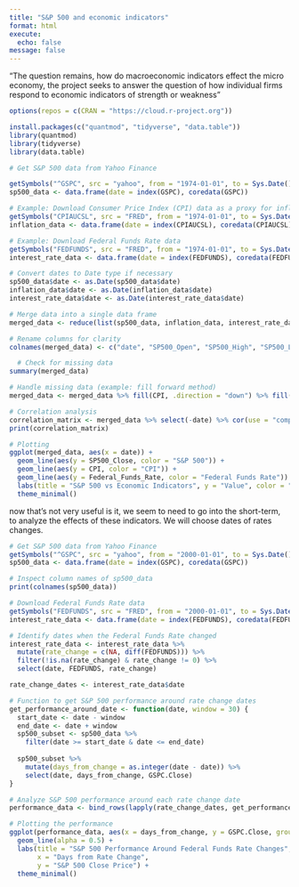 ```yaml
---
title: "S&P 500 and economic indicators"
format: html
execute:
  echo: false
message: false
---
```


"The question remains, how do macroeconomic indicators effect the micro economy, the project seeks to answer the question of how individual firms respond to economic indicators of strength or weakness"

```r
options(repos = c(CRAN = "https://cloud.r-project.org"))

install.packages(c("quantmod", "tidyverse", "data.table"))
library(quantmod)
library(tidyverse)
library(data.table)
```
```r
# Get S&P 500 data from Yahoo Finance

getSymbols("^GSPC", src = "yahoo", from = "1974-01-01", to = Sys.Date())
sp500_data <- data.frame(date = index(GSPC), coredata(GSPC))
```
```r
# Example: Download Consumer Price Index (CPI) data as a proxy for inflation
getSymbols("CPIAUCSL", src = "FRED", from = "1974-01-01", to = Sys.Date())
inflation_data <- data.frame(date = index(CPIAUCSL), coredata(CPIAUCSL))

# Example: Download Federal Funds Rate data
getSymbols("FEDFUNDS", src = "FRED", from = "1974-01-01", to = Sys.Date())
interest_rate_data <- data.frame(date = index(FEDFUNDS), coredata(FEDFUNDS))

```
```r
# Convert dates to Date type if necessary
sp500_data$date <- as.Date(sp500_data$date)
inflation_data$date <- as.Date(inflation_data$date)
interest_rate_data$date <- as.Date(interest_rate_data$date)

# Merge data into a single data frame
merged_data <- reduce(list(sp500_data, inflation_data, interest_rate_data), function(x, y) merge(x, y, by = "date", all = TRUE))

# Rename columns for clarity
colnames(merged_data) <- c("date", "SP500_Open", "SP500_High", "SP500_Low", "SP500_Close", "SP500_Volume", "SP500_Adjusted", "CPI", "Federal_Funds_Rate")

```

```r
  # Check for missing data
summary(merged_data)

# Handle missing data (example: fill forward method)
merged_data <- merged_data %>% fill(CPI, .direction = "down") %>% fill(Federal_Funds_Rate, .direction = "down")

```

```r
# Correlation analysis
correlation_matrix <- merged_data %>% select(-date) %>% cor(use = "complete.obs")
print(correlation_matrix)

# Plotting
ggplot(merged_data, aes(x = date)) +
  geom_line(aes(y = SP500_Close, color = "S&P 500")) +
  geom_line(aes(y = CPI, color = "CPI")) +
  geom_line(aes(y = Federal_Funds_Rate, color = "Federal Funds Rate")) +
  labs(title = "S&P 500 vs Economic Indicators", y = "Value", color = "Legend") +
  theme_minimal()

```
now that's not very useful is it, we seem to need to go into the short-term, to analyze the effects of these indicators.
We will choose dates of rates changes.

```r
# Get S&P 500 data from Yahoo Finance
getSymbols("^GSPC", src = "yahoo", from = "2000-01-01", to = Sys.Date())
sp500_data <- data.frame(date = index(GSPC), coredata(GSPC))

# Inspect column names of sp500_data
print(colnames(sp500_data))

# Download Federal Funds Rate data
getSymbols("FEDFUNDS", src = "FRED", from = "2000-01-01", to = Sys.Date())
interest_rate_data <- data.frame(date = index(FEDFUNDS), coredata(FEDFUNDS))


```

```r
# Identify dates when the Federal Funds Rate changed
interest_rate_data <- interest_rate_data %>%
  mutate(rate_change = c(NA, diff(FEDFUNDS))) %>%
  filter(!is.na(rate_change) & rate_change != 0) %>%
  select(date, FEDFUNDS, rate_change)

rate_change_dates <- interest_rate_data$date


```
```r
# Function to get S&P 500 performance around rate change dates
get_performance_around_date <- function(date, window = 30) {
  start_date <- date - window
  end_date <- date + window
  sp500_subset <- sp500_data %>%
    filter(date >= start_date & date <= end_date)
  
  sp500_subset %>%
    mutate(days_from_change = as.integer(date - date)) %>%
    select(date, days_from_change, GSPC.Close)
}

# Analyze S&P 500 performance around each rate change date
performance_data <- bind_rows(lapply(rate_change_dates, get_performance_around_date))

# Plotting the performance
ggplot(performance_data, aes(x = days_from_change, y = GSPC.Close, group = date)) +
  geom_line(alpha = 0.5) +
  labs(title = "S&P 500 Performance Around Federal Funds Rate Changes",
       x = "Days from Rate Change",
       y = "S&P 500 Close Price") +
  theme_minimal()

```



